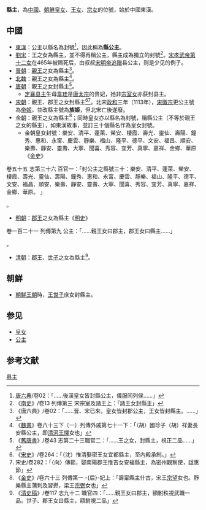 '''縣主'''，為[[中國|中國]]、[[朝鮮|朝鮮]][[皇女|皇女]]、[[王女|王女]]、[[宗女|宗女]]的位號，始於中國東漢。

==中國==

*[[東漢|東漢]]：公主以縣名為封號<ref>[[唐六典|唐六典]]/卷02：「......後漢皇女皆封縣公主，儀服同列侯......」</ref>，因此稱為'''縣公主'''。
*[[南朝宋|劉宋]]：王之女為縣主，並不得再稱公主，縣主成為獨立的封號<ref>《[[南史|南史]]》/卷13 列傳第三 宋宗室及諸王上：「諸王女封縣主」</ref>。[[宋孝武帝#家族|宋孝武帝第十二女]]在465年被赐死后，由叔叔[[宋明帝|宋明帝]][[追赠|追赠]]县公主，则是少见的例子。
*[[晉朝|晉朝]]：[[親王|親王]]之女為縣主<ref>《唐六典》/卷02：「......晉、宋已來，皇女皆封郡公主，王女皆封縣主。......」</ref>。
*[[北魏|北魏]]：親王之女為縣主<ref>《[[魏書|魏書]]》卷八十三下〔一〕列傳外戚第七十一下：「（胡）國珍子（胡）祥妻長安縣公主，即[[元懌|清河王懌]]女也」</ref>。
*[[唐朝|唐朝]]：親王之女封縣主<ref>《[[舊唐書|舊唐書]]》/卷43 志第二十三職官二：「......王之女，封縣主，視正二品......」</ref>。
**[[定襄县主|定襄县主]]生母[[韋珪|韋珪]]是[[唐太宗|唐太宗]]的贵妃，她非[[唐朝宗室|宗室女]]亦获封县主。
*[[宋朝|宋朝]]：親王、郡王之女封縣主<ref>《[[宋史|宋史]]》/卷264：「（沈）惟清娶密王女宜都縣主，至內殿承制。」</ref><ref>宋史/卷282：「〈向〉傳範，娶南陽郡王惟吉女安福縣主，為密州觀察使，諡惠節」</ref>。北宋[[政和|政和]]三年（1113年），[[宋徽宗|宋徽宗]]更公主號為[[帝姬|帝姬]]，並改縣主號為'''族姬'''，但北宋亡後遂廢。
*[[金朝|金朝]]：親王之女為縣主<ref>《[[金史|金史]]》/卷六十三 列傳第一 -{后}-妃上：「壽甯縣主什古，宋王[[完顏宗望|宗望]]女也。靜樂縣主蒲刺及習撚，梁王[[完顏宗弼|宗弼]]女也」</ref>；同時皇女亦以縣名為封號，稱縣公主（不等於親王之女的縣主），如東漢故事，並訂三十個縣名作為皇女封號。
**金朝皇女封號：樂安、清平、蓬萊、榮安、棲霞、壽光、靈仙、壽陽、鐘秀、惠和、永甯、慶雲、靜樂、福山、隆平、德平、文安、福昌、順安、樂壽、靜安、靈壽、大寧、聞喜、秀容、宜芳、真寧、嘉祥、金鄉、華原<ref>《[[金史|金史]]》
卷五十五 志第三十六 百官一：「封公主之縣號三十：樂安、清平、蓬萊、榮安、棲霞、壽光、靈仙、壽陽、鐘秀、惠和、永甯、慶雲、靜樂、福山、隆平、德平、文安、福昌、順安、樂壽、靜安、靈壽、大寧、聞喜、秀容、宜芳、真寧、嘉祥、金鄉、華原。
」</ref>。
*[[明朝|明朝]]：[[郡王|郡王]]之女為縣主<ref>《[[明史|明史]]》
卷一百二十一 列傳第九 公主：「......親王女曰郡主，郡王女曰縣主......」</ref>。
*[[清朝|清朝]]：[[郡王|郡王]]、[[世子|世子]]之女為縣主<ref>《[[清史稿|清史稿]]》/卷117 志九十二 職官四：「......親王女曰郡主，額駙秩視武職一品。世子、郡王女曰縣主，額駙視二品」</ref>。

==朝鮮==

*[[朝鮮王朝|朝鮮王朝]]時，[[王世子|王世子]]庶女封縣主。

== 参见 ==
* [[皇女|皇女]]
* [[公主_(東亞)|公主]]

== 参考文献 ==
{{Reflist|30em}}

[[Category:县主|]]